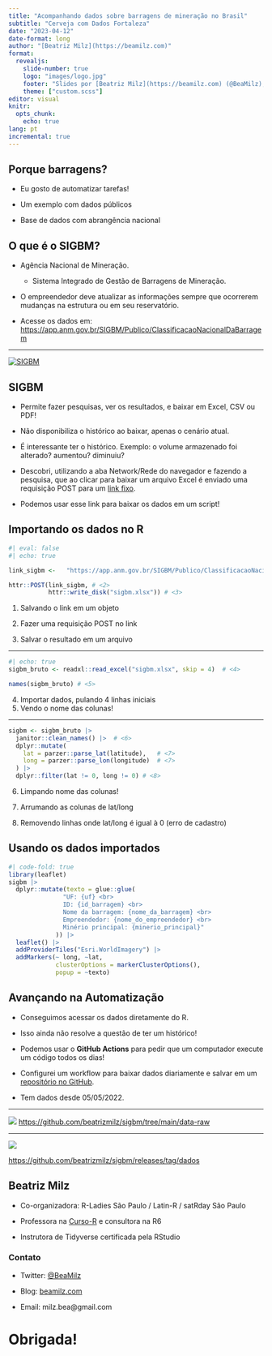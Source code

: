 ```yaml
---
title: "Acompanhando dados sobre barragens de mineração no Brasil"
subtitle: "Cerveja com Dados Fortaleza"
date: "2023-04-12"
date-format: long
author: "[Beatriz Milz](https://beamilz.com)"
format: 
  revealjs:
    slide-number: true
    logo: "images/logo.jpg"
    footer: "Slides por [Beatriz Milz](https://beamilz.com) (@BeaMilz), feito com [Quarto](https://quarto.org/docs/presentations/revealjs/index.html). Código disponível [no GitHub](https://github.com/beatrizmilz/2023-04-cervejacomdados-fortaleza)."
    theme: ["custom.scss"]    
editor: visual
knitr:
  opts_chunk: 
    echo: true
lang: pt   
incremental: true
---
```


## Porque barragens?

-   Eu gosto de automatizar tarefas!

-   Um exemplo com dados públicos

-   Base de dados com abrangência nacional

## O que é o SIGBM?

-   Agência Nacional de Mineração.

    -   Sistema Integrado de Gestão de Barragens de Mineração.

-   O empreendedor deve atualizar as informações sempre que ocorrerem mudanças na estrutura ou em seu reservatório.

-   Acesse os dados em: <https://app.anm.gov.br/SIGBM/Publico/ClassificacaoNacionalDaBarragem>

------------------------------------------------------------------------

[![SIGBM](images/sigbm.png){fig-align="center"}](https://app.anm.gov.br/SIGBM/Publico/ClassificacaoNacionalDaBarragem)

## SIGBM

-   Permite fazer pesquisas, ver os resultados, e baixar em Excel, CSV ou PDF!

-   Não disponibiliza o histórico ao baixar, apenas o cenário atual.

-   É interessante ter o histórico. Exemplo: o volume armazenado foi alterado? aumentou? diminuiu?

-   Descobri, utilizando a aba Network/Rede do navegador e fazendo a pesquisa, que ao clicar para baixar um arquivo Excel é enviado uma requisição POST para um [link fixo](https://app.anm.gov.br/SIGBM/Publico/ClassificacaoNacionalDaBarragem/ExportarExcel).

-   Podemos usar esse link para baixar os dados em um script!

## Importando os dados no R



```r
#| eval: false
#| echo: true

link_sigbm <-   "https://app.anm.gov.br/SIGBM/Publico/ClassificacaoNacionalDaBarragem/ExportarExcel" # <1>

httr::POST(link_sigbm, # <2>
           httr::write_disk("sigbm.xlsx")) # <3>
```

1.  Salvando o link em um objeto

2.  Fazer uma requisição POST no link

3.  Salvar o resultado em um arquivo

------------------------------------------------------------------------

```r
#| echo: true
sigbm_bruto <- readxl::read_excel("sigbm.xlsx", skip = 4)  # <4>

names(sigbm_bruto) # <5>
```

4.  Importar dados, pulando 4 linhas iniciais
5.  Vendo o nome das colunas!

------------------------------------------------------------------------

```r
sigbm <- sigbm_bruto |> 
  janitor::clean_names() |>  # <6>
  dplyr::mutate(
    lat = parzer::parse_lat(latitude),   # <7>
    long = parzer::parse_lon(longitude)  # <7>
  ) |> 
  dplyr::filter(lat != 0, long != 0) # <8>
```

6.  Limpando nome das colunas!

7.  Arrumando as colunas de lat/long

8.  Removendo linhas onde lat/long é igual à 0 (erro de cadastro)

## Usando os dados importados

```r
#| code-fold: true
library(leaflet)
sigbm |> 
  dplyr::mutate(texto = glue::glue(
               "UF: {uf} <br>
               ID: {id_barragem} <br> 
               Nome da barragem: {nome_da_barragem} <br>
               Empreendedor: {nome_do_empreendedor} <br>
               Minério principal: {minerio_principal}"
             )) |> 
  leaflet() |> 
  addProviderTiles("Esri.WorldImagery") |> 
  addMarkers(~ long, ~lat,
             clusterOptions = markerClusterOptions(),
             popup = ~texto)
```

## Avançando na Automatização

-   Conseguimos acessar os dados diretamente do R.

-   Isso ainda não resolve a questão de ter um histórico!

-   Podemos usar o **GitHub Actions** para pedir que um computador execute um código todos os dias!

-   Configurei um workflow para baixar dados diariamente e salvar em um [repositório no GitHub](https://github.com/beatrizmilz/sigbm/tree/main/data-raw).

-   Tem dados desde 05/05/2022.

------------------------------------------------------------------------

![](images/repo.png) <https://github.com/beatrizmilz/sigbm/tree/main/data-raw>

------------------------------------------------------------------------

![](images/releases.png){fig-align="center"}

[https://github.com/beatrizmilz/sigbm/releases/tag/dados](https://github.com/beatrizmilz/sigbm/releases/tag/dadoshttps://github.com/beatrizmilz/sigbm/releases/tag/dados)


## Beatriz Milz

- Co-organizadora: R-Ladies São Paulo / Latin-R / satRday São Paulo

- Professora na [Curso-R](https://curso-r.com/) e  consultora na R6

- Instrutora de Tidyverse certificada pela RStudio

### Contato


- Twitter: [\@BeaMilz](https://twitter.com/BeaMilz)

- Blog: [beamilz.com](https://beamilz.com)

- Email: milz.bea@gmail.com


# Obrigada!
